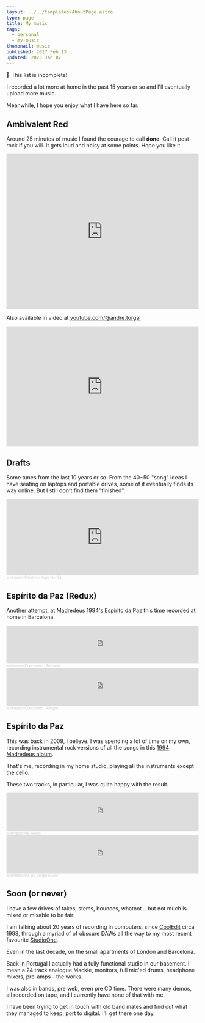 ```yaml
---
layout: ../../templates/AboutPage.astro
type: page
title: My music
tags:
  - personal
  - my-music
thumbnail: music
published: 2017 Feb 13
updated: 2023 Jan 07
---
```


<Abstract>

:construction: This list is incomplete!

I recorded a lot more at home in the past 15 years or so and I'll eventually upload more music.

Meanwhile, I hope you enjoy what I have here so far.

</Abstract>

## Ambivalent Red

Around 25 minutes of music I found the courage to call **done**. Call it post-rock if you will. It gets loud and noisy at some points. Hope you like it.

<iframe
  style="border: 0; width: 100%; height: 406px;"
  src="https://bandcamp.com/EmbeddedPlayer/album=2069440621/size=large/bgcol=ffffff/linkcol=0687f5/artwork=small/transparent=true/"
  seamless
>
  <a href="https://low-grade-arcade.bandcamp.com/album/ambivalent-red">
    Ambivalent Red by Low-Grade Arcade
  </a>
</iframe>

Also available in video at [youtube.com/@andre.torgal](https://www.youtube.com/watch?v=KDDDR4gwJ1g&list=PLVexvci9XaJ9rdQZTBLvdaRADoE9BF0v1&ab_channel=AndreTorgal)

<iframe
  width="100%"
  height="315"
  src="https://www.youtube.com/embed/2MPYELWJYeY"
  frameBorder="0"
  allow="encrypted-media; picture-in-picture"
  allowfullscreen
></iframe>

## Drafts

Some tunes from the last 10 years or so. From the 40~50 "song" ideas I have seating on laptops and portable drives, some of it eventually finds its way online. But I still don't find them "finished".

<iframe
  width="100%"
  height="200"
  scrolling="no"
  frameBorder="no"
  allow="autoplay"
  src="https://w.soundcloud.com/player/?url=https%3A//api.soundcloud.com/tracks/975099637&color=%23080404&auto_play=false&hide_related=false&show_comments=true&show_user=true&show_reposts=false&show_teaser=true&visual=true"
></iframe>
<div style="font-size: 10px; color: #cccccc;line-break: anywhere;word-break: normal;overflow: hidden;white-space: nowrap;text-overflow: ellipsis; font-family: Interstate,Lucida Grande,Lucida Sans Unicode,Lucida Sans,Garuda,Verdana,Tahoma,sans-serif;font-weight: 100;">
  <a
    href="https://soundcloud.com/andrezero"
    title="andrezero"
    target="_blank"
    rel="noreferrer"
    style="color: #cccccc; text-decoration: none;"
  >
    andrezero
  </a>
  <a
    href="https://soundcloud.com/andrezero/heist-montage-no-21"
    title="Heist Montage No. 21"
    target="_blank"
    rel="noreferrer"
    style="color: #cccccc; text-decoration: none;"
  >
    Heist Montage No. 21
  </a>
</div>

## Espírito da Paz (Redux)

Another attempt, at [Madredeus 1994's Espírito da Paz](https://play.spotify.com/album/7ksuir9e0otEfmJGylzqSF?play=true&utm_source=open.spotify.com&utm_medium=open) this time recorded at home in Barcelona.

<iframe
  width="100%"
  height="100"
  scrolling="no"
  frameBorder="no"
  allow="autoplay"
  src="https://w.soundcloud.com/player/?url=https%3A//api.soundcloud.com/tracks/1274618398&color=%23040404&auto_play=false&hide_related=false&show_comments=true&show_user=true&show_reposts=false&show_teaser=true&visual=true"
></iframe>
<div style="font-size: 10px; color: #cccccc;line-break: anywhere;word-break: normal;overflow: hidden;white-space: nowrap;text-overflow: ellipsis; font-family: Interstate,Lucida Grande,Lucida Sans Unicode,Lucida Sans,Garuda,Verdana,Tahoma,sans-serif;font-weight: 100;">
  <a
    href="https://soundcloud.com/andrezero"
    title="andrezero"
    target="_blank"
    rel="noreferrer"
    style="color: #cccccc; text-decoration: none;"
  >
    andrezero
  </a>
  <a
    href="https://soundcloud.com/andrezero/concertino-minuete"
    title="Concertino - Minuete"
    target="_blank"
    rel="noreferrer"
    style="color: #cccccc; text-decoration: none;"
  >
    Concertino - Minuete
  </a>
</div>

<iframe
  width="100%"
  height="100"
  scrolling="no"
  frameBorder="no"
  allow="autoplay"
  src="https://w.soundcloud.com/player/?url=https%3A//api.soundcloud.com/tracks/1274618395&color=%23040404&auto_play=false&hide_related=false&show_comments=true&show_user=true&show_reposts=false&show_teaser=true&visual=true"
></iframe>
<div style="font-size: 10px; color: #cccccc;line-break: anywhere;word-break: normal;overflow: hidden;white-space: nowrap;text-overflow: ellipsis; font-family: Interstate,Lucida Grande,Lucida Sans Unicode,Lucida Sans,Garuda,Verdana,Tahoma,sans-serif;font-weight: 100;">
  <a
    href="https://soundcloud.com/andrezero"
    title="andrezero"
    target="_blank"
    rel="noreferrer"
    style="color: #cccccc; text-decoration: none;"
  >
    andrezero
  </a>
  <a
    href="https://soundcloud.com/andrezero/concertino-allegro"
    title="Concertino - Allegro"
    target="_blank"
    rel="noreferrer"
    style="color: #cccccc; text-decoration: none;"
  >
    Concertino - Allegro
  </a>
</div>

## Espírito da Paz

This was back in 2009, I believe. I was spending a lot of time on my own, recording instrumental rock versions of all the songs in this [1994 Madredeus album](https://play.spotify.com/album/7ksuir9e0otEfmJGylzqSF?play=true&utm_source=open.spotify.com&utm_medium=open).

That's me, recording in my home studio, playing all the instruments except the cello.

These two tracks, in particular, I was quite happy with the result.

<iframe
  width="100%"
  height="100"
  scrolling="no"
  frameBorder="no"
  allow="autoplay"
  src="https://w.soundcloud.com/player/?url=https%3A//api.soundcloud.com/tracks/68409107&color=%23ff5500&auto_play=false&hide_related=false&show_comments=true&show_user=true&show_reposts=false&show_teaser=true&visual=true"
></iframe>
<div style="font-size: 10px; color: #cccccc;line-break: anywhere;word-break: normal;overflow: hidden;white-space: nowrap;text-overflow: ellipsis; font-family: Interstate,Lucida Grande,Lucida Sans Unicode,Lucida Sans,Garuda,Verdana,Tahoma,sans-serif;font-weight: 100;">
  <a
    href="https://soundcloud.com/andrezero"
    title="andrezero"
    target="_blank"
    rel="noreferrer"
    style="color: #cccccc; text-decoration: none;"
  >
    andrezero
  </a>
  <a
    href="https://soundcloud.com/andrezero/01-ajuda-2012"
    title="01. Ajuda"
    target="_blank"
    rel="noreferrer"
    style="color: #cccccc; text-decoration: none;"
  >
    01. Ajuda
  </a>
</div>

<iframe
  width="100%"
  height="100"
  scrolling="no"
  frameBorder="no"
  allow="autoplay"
  src="https://w.soundcloud.com/player/?url=https%3A//api.soundcloud.com/tracks/68409108&color=%23804c44&auto_play=false&hide_related=false&show_comments=true&show_user=true&show_reposts=false&show_teaser=true&visual=true"
></iframe>
<div style="font-size: 10px; color: #cccccc;line-break: anywhere;word-break: normal;overflow: hidden;white-space: nowrap;text-overflow: ellipsis; font-family: Interstate,Lucida Grande,Lucida Sans Unicode,Lucida Sans,Garuda,Verdana,Tahoma,sans-serif;font-weight: 100;">
  <a
    href="https://soundcloud.com/andrezero"
    title="andrezero"
    target="_blank"
    rel="noreferrer"
    style="color: #cccccc; text-decoration: none;"
  >
    andrezero
  </a>
  <a
    href="https://soundcloud.com/andrezero/02-ao-longe-o-mar-2012"
    title="02. Ao Longe o Mar"
    target="_blank"
    rel="noreferrer"
    style="color: #cccccc; text-decoration: none;"
  >
    02. Ao Longe o Mar
  </a>
</div>

## Soon (or never)

I have a few drives of takes, stems, bounces, whatnot .. but not much is mixed or mixable to be fair.

I am talking about 20 years of recording in computers, since [CoolEdit](https://www.soundonsound.com/reviews/syntrillium-software-cool-edit-pro) circa 1998, through a myriad of of obscure DAWs all the way to my most recent favourite [StudioOne](https://www.presonus.com/products/Studio-One).

Even in the last decade, on the small apartments of London and Barcelona.

Back in Portugal I actually had a fully functional studio in our basement. I mean a 24 track analogue Mackie, monitors, full mic'ed drums, headphone mixers, pre-amps - the works.

I was also in bands, pre web, even pre CD time. There were many demos, all recorded on tape, and I currently have none of that with me.

I have been trying to get in touch with old band mates and find out what they managed to keep, port to digital. I'll get there one day.
